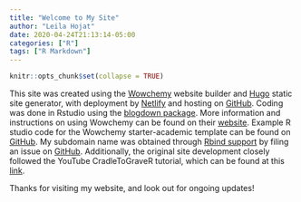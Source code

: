 ```yaml
---
title: "Welcome to My Site"
author: "Leila Hojat"
date: 2020-04-24T21:13:14-05:00
categories: ["R"]
tags: ["R Markdown"]
---
```


```r
knitr::opts_chunk$set(collapse = TRUE)
```


This site was created using the [Wowchemy](https://wowchemy.com/) website builder and [Hugo](https://gohugo.io/) static site generator, with deployment by [Netlify](https://www.netlify.com/) and hosting on [GitHub](https://github.com/). Coding was done in Rstudio using the [blogdown package](https://cran.r-project.org/web/packages/blogdown/blogdown.pdf). More information and instructions on using Wowchemy can be found on their [website](https://wowchemy.com/docs/getting-started/). Example R studio code for the Wowchemy starter-academic template can be found on [GitHub](https://github.com/wowchemy/starter-academic). My subdomain name was obtained through [Rbind support](https://support.rbind.io/about/) by filing an issue on [GitHub](https://github.com/rbind/support/issues).  Additionally, the original site development closely followed the YouTube CradleToGraveR tutorial, which can be found at this [link](https://www.youtube.com/watch?v=9Jqvaoeh1W4). 

Thanks for visiting my website, and look out for ongoing updates! 



